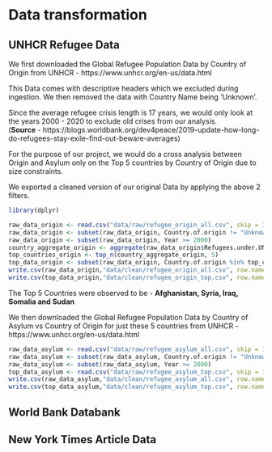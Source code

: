 # Data transformation

## UNHCR Refugee Data

We first downloaded the Global Refugee Population Data by Country of Origin from UNHCR - https://www.unhcr.org/en-us/data.html

This Data comes with descriptive headers which we excluded during ingestion. We then removed the data with Country Name being 'Unknown'.

Since the average refugee crisis length is 17 years, we would only look at the years 2000 - 2020 to exclude old crises from our analysis. 
<br>(**Source** - https://blogs.worldbank.org/dev4peace/2019-update-how-long-do-refugees-stay-exile-find-out-beware-averages)

For the purpose of our project, we would do a cross analysis between Origin and Asylum only on the Top 5 countries by Country of Origin due to size constraints.

We exported a cleaned version of our original Data by applying the above 2 filters.

```r
library(dplyr)
```

```r
raw_data_origin <- read.csv("data/raw/refugee_origin_all.csv", skip = 14)
raw_data_origin <- subset(raw_data_origin, Country.of.origin != "Unknown ")
raw_data_origin <- subset(raw_data_origin, Year >= 2000)
country_aggregate_origin <- aggregate(raw_data_origin$Refugees.under.UNHCR.s.mandate, by = list(Country.of.origin = raw_data_origin$Country.of.origin), FUN = sum)
top_countries_origin <- top_n(country_aggregate_origin, 5)
top_data_origin <- subset(raw_data_origin, Country.of.origin %in% top_countries_origin$Country.of.origin)
write.csv(raw_data_origin,"data/clean/refugee_origin_all.csv", row.names = FALSE)
write.csv(top_data_origin,"data/clean/refugee_origin_top.csv", row.names = FALSE)
```

The Top 5 Countries were observed to be - **Afghanistan, Syria, Iraq, Somalia and Sudan**

We then downloaded the Global Refugee Population Data by Country of Asylum vs Country of Origin for just these 5 countries from UNHCR - https://www.unhcr.org/en-us/data.html

```r
raw_data_asylum <- read.csv("data/raw/refugee_asylum_all.csv", skip = 14)
raw_data_asylum <- subset(raw_data_asylum, Country.of.origin != "Unknown ")
raw_data_asylum <- subset(raw_data_asylum, Year >= 2000)
top_data_asylum <- read.csv("data/raw/refugee_asylum_top.csv", skip = 14)
write.csv(raw_data_asylum,"data/clean/refugee_asylum_all.csv", row.names = FALSE)
write.csv(top_data_asylum,"data/clean/refugee_asylum_top.csv", row.names = FALSE)
```

## World Bank Databank

## New York Times Article Data